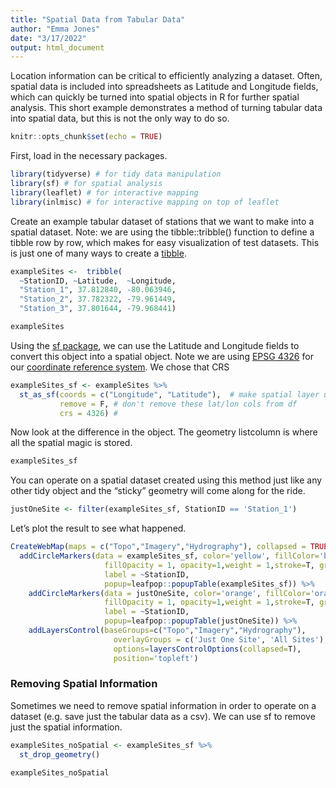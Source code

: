 ```yaml
---
title: "Spatial Data from Tabular Data"
author: "Emma Jones"
date: "3/17/2022"
output: html_document
---
```


Location information can be critical to efficiently analyzing a dataset. Often, spatial data is included into spreadsheets as Latitude and Longitude fields, which can quickly be turned into spatial objects in R for further spatial analysis. This short example demonstrates a method of turning tabular data into spatial data, but this is not the only way to do so. 

```r
knitr::opts_chunk$set(echo = TRUE)
```

First, load in the necessary packages.

```r
library(tidyverse) # for tidy data manipulation
library(sf) # for spatial analysis
library(leaflet) # for interactive mapping
library(inlmisc) # for interactive mapping on top of leaflet
```

Create an example tabular dataset of stations that we want to make into a spatial dataset. Note: we are using the tibble::tribble() function to define a tibble row by row, which makes for easy visualization of test datasets. This is just one of many ways to create a [tibble](https://tibble.tidyverse.org/){target="_blank"}.

```r
exampleSites <-  tribble(
  ~StationID, ~Latitude,  ~Longitude,
  "Station_1", 37.812840, -80.063946,
  "Station_2", 37.782322, -79.961449,
  "Station_3", 37.801644, -79.968441)

exampleSites
```

Using the [sf package](https://r-spatial.github.io/sf/){target="_blank"}, we can use the Latitude and Longitude fields to convert this object into a spatial object. Note we are using [EPSG 4326](https://epsg.io/4326){target="_blank"} for our [coordinate reference system](https://geocompr.robinlovelace.net/spatial-class.html#crs-intro){target="_blank"}. We chose that CRS 

```r
exampleSites_sf <- exampleSites %>% 
  st_as_sf(coords = c("Longitude", "Latitude"),  # make spatial layer using these columns
           remove = F, # don't remove these lat/lon cols from df
           crs = 4326) # 
```

Now look at the difference in the object. The geometry listcolumn is where all the spatial magic is stored.

```r
exampleSites_sf
```

You can operate on a spatial dataset created using this method just like any other tidy object and the "sticky" geometry will come along for the ride.

```r
justOneSite <- filter(exampleSites_sf, StationID == 'Station_1')
```

Let's plot the result to see what happened. 

```r
CreateWebMap(maps = c("Topo","Imagery","Hydrography"), collapsed = TRUE) %>%
  addCircleMarkers(data = exampleSites_sf, color='yellow', fillColor='black', radius = 5,
                     fillOpacity = 1, opacity=1,weight = 1,stroke=T, group="All Sites",
                     label = ~StationID,
                     popup=leafpop::popupTable(exampleSites_sf)) %>%
    addCircleMarkers(data = justOneSite, color='orange', fillColor='orange', radius = 5,
                     fillOpacity = 1, opacity=1,weight = 1,stroke=T, group="Just One Site",
                     label = ~StationID,
                     popup=leafpop::popupTable(justOneSite)) %>%
    addLayersControl(baseGroups=c("Topo","Imagery","Hydrography"),
                       overlayGroups = c('Just One Site', 'All Sites'),
                       options=layersControlOptions(collapsed=T),
                       position='topleft')
```


### Removing Spatial Information

Sometimes we need to remove spatial information in order to operate on a dataset (e.g. save just the tabular data as a csv). We can use sf to remove just the spatial information.

```r
exampleSites_noSpatial <- exampleSites_sf %>% 
  st_drop_geometry()

exampleSites_noSpatial
```

